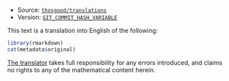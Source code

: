 ::: {.git-info}
- Source: [`thosgood/translations`](https://github.com/thosgood/translations/blob/master/rmd/FILE_NAME.Rmd)
- Version: [`GIT_COMMIT_HASH_VARIABLE`](https://github.com/thosgood/translations/commit/GIT_COMMIT_HASH_VARIABLE)
:::

::: {.translator-note}
This text is a translation into English of the following:

```r
library(rmarkdown)
cat(metadata$original)
```

[The translator](https://thosgood.com) takes full responsibility for any errors introduced, and claims no rights to any of the mathematical content herein.
:::